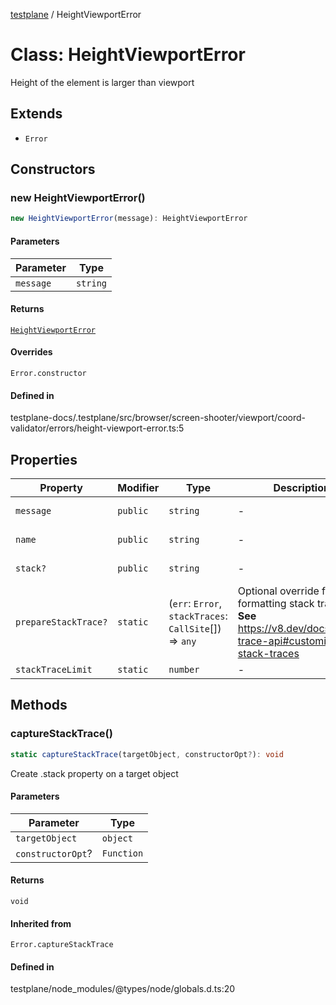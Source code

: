 [testplane](../README.mdx) / HeightViewportError

# Class: HeightViewportError

Height of the element is larger than viewport

## Extends

- `Error`

## Constructors

### new HeightViewportError()

```ts
new HeightViewportError(message): HeightViewportError
```

#### Parameters

| Parameter | Type |
| ------ | ------ |
| `message` | `string` |

#### Returns

[`HeightViewportError`](HeightViewportError.mdx)

#### Overrides

`Error.constructor`

#### Defined in

testplane-docs/.testplane/src/browser/screen-shooter/viewport/coord-validator/errors/height-viewport-error.ts:5

## Properties

| Property | Modifier | Type | Description | Inherited from | Defined in |
| ------ | ------ | ------ | ------ | ------ | ------ |
| `message` | `public` | `string` | - | `Error.message` | testplane-docs/node\_modules/typescript/lib/lib.es5.d.ts:1077 |
| `name` | `public` | `string` | - | `Error.name` | testplane-docs/node\_modules/typescript/lib/lib.es5.d.ts:1076 |
| `stack?` | `public` | `string` | - | `Error.stack` | testplane-docs/node\_modules/typescript/lib/lib.es5.d.ts:1078 |
| `prepareStackTrace?` | `static` | (`err`: `Error`, `stackTraces`: `CallSite`[]) => `any` | Optional override for formatting stack traces **See** https://v8.dev/docs/stack-trace-api#customizing-stack-traces | `Error.prepareStackTrace` | testplane/node\_modules/@types/node/globals.d.ts:27 |
| `stackTraceLimit` | `static` | `number` | - | `Error.stackTraceLimit` | testplane/node\_modules/@types/node/globals.d.ts:29 |

## Methods

### captureStackTrace()

```ts
static captureStackTrace(targetObject, constructorOpt?): void
```

Create .stack property on a target object

#### Parameters

| Parameter | Type |
| ------ | ------ |
| `targetObject` | `object` |
| `constructorOpt`? | `Function` |

#### Returns

`void`

#### Inherited from

`Error.captureStackTrace`

#### Defined in

testplane/node\_modules/@types/node/globals.d.ts:20
